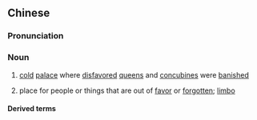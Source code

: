 ==Chinese==
{{zh-forms|s=冷宫}}
{{zh-wp}}

===Pronunciation===
{{zh-pron
|m=lěnggōng
|c=laang5 gung1
|h=pfs=lâng-kiûng
|mn=léng-kiong
|cat=n
}}

===Noun===
{{zh-noun}}

# {{lb|zh|historical}} [[cold]] [[palace]] where [[disfavor]]ed [[queen]]s and [[concubine]]s were [[banish]]ed
# {{lb|zh|figurative}} place for people or things that are out of [[favor]] or [[forgotten]]; [[limbo]]

====Derived terms====
{{zh-der|打入冷宮}}
